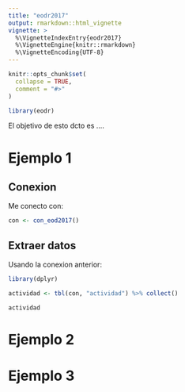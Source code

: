 ```yaml
---
title: "eodr2017"
output: rmarkdown::html_vignette
vignette: >
  %\VignetteIndexEntry{eodr2017}
  %\VignetteEngine{knitr::rmarkdown}
  %\VignetteEncoding{UTF-8}
---
```


```r
knitr::opts_chunk$set(
  collapse = TRUE,
  comment = "#>"
)
```

```r
library(eodr)
```

El objetivo de esto dcto es ....

# Ejemplo 1

## Conexion

Me conecto con:
```r
con <- con_eod2017()
```

## Extraer datos

Usando la conexion anterior:
```r
library(dplyr)

actividad <- tbl(con, "actividad") %>% collect()

actividad
```


# Ejemplo 2

# Ejemplo 3





